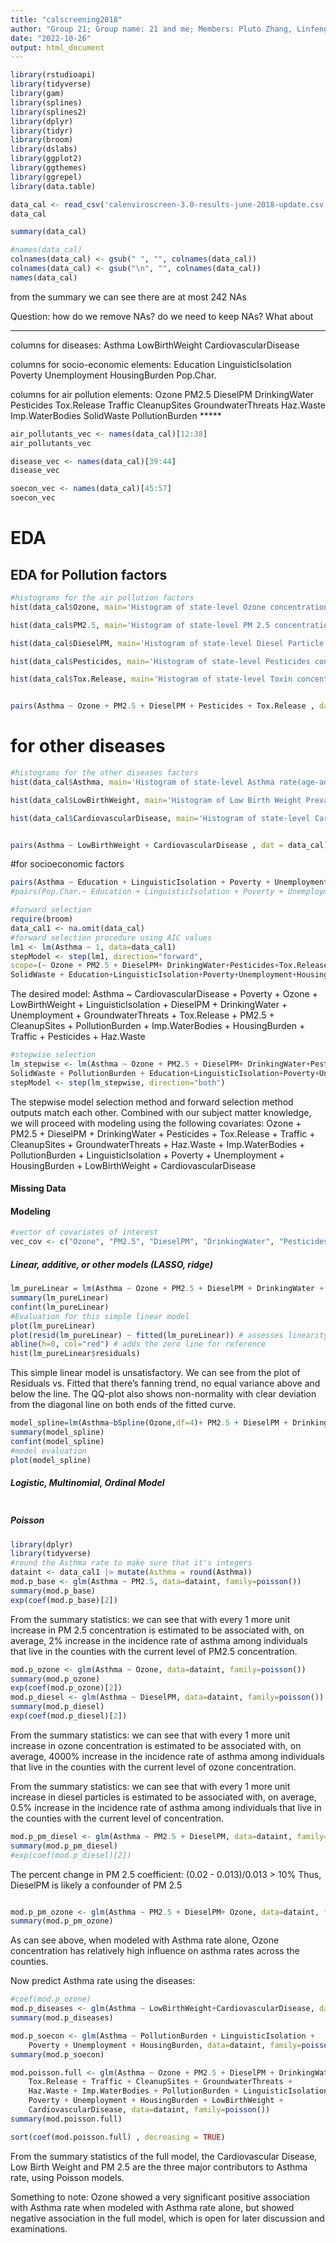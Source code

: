 ```yaml
---
title: "calscreening2018"
author: "Group 21; Group name: 21 and me; Members: Pluto Zhang, Linfeng Hu, Cynthia Ma"
date: "2022-10-26"
output: html_document
---
```


```r
library(rstudioapi)
library(tidyverse)
library(gam)
library(splines)
library(splines2)  
library(dplyr)
library(tidyr)
library(broom)
library(dslabs)
library(ggplot2)
library(ggthemes)
library(ggrepel)
library(data.table)
```

```r
data_cal <- read_csv('calenviroscreen-3.0-results-june-2018-update.csv')
data_cal
```


```r
summary(data_cal)
```

```r
#names(data_cal)
colnames(data_cal) <- gsub(" ", "", colnames(data_cal))
colnames(data_cal) <- gsub("\n", "", colnames(data_cal))
names(data_cal)
```

from the summary we can see there are at most 242 NAs 


Question: how do we remove NAs? do we need to keep NAs? 
What about 

*****
columns for diseases: Asthma LowBirthWeight CardiovascularDisease

columns for socio-economic elements:
 Education LinguisticIsolation Poverty Unemployment HousingBurden Pop.Char.

columns for air pollution elements: 
Ozone PM2.5 DieselPM DrinkingWater Pesticides Tox.Release
Traffic CleanupSites GroundwaterThreats Haz.Waste Imp.WaterBodies
SolidWaste PollutionBurden
*****

```r
air_pollutants_vec <- names(data_cal)[12:38]
air_pollutants_vec

disease_vec <- names(data_cal)[39:44]
disease_vec

soecon_vec <- names(data_cal)[45:57]
soecon_vec
```

# EDA

## EDA for Pollution factors
```r
#histograms for the air pollution factors
hist(data_cal$Ozone, main='Histogram of state-level Ozone concentration in the air' )

hist(data_cal$PM2.5, main='Histogram of state-level PM 2.5 concentration in the air' )

hist(data_cal$DieselPM, main='Histogram of state-level Diesel Particle concentration in the air' )

hist(data_cal$Pesticides, main='Histogram of state-level Pesticides concentration in the air' )

hist(data_cal$Tox.Release, main='Histogram of state-level Toxin concentration in the air' )


pairs(Asthma ~ Ozone + PM2.5 + DieselPM + Pesticides + Tox.Release , dat = data_cal)
```

# for other diseases

```r
#histograms for the other diseases factors
hist(data_cal$Asthma, main='Histogram of state-level Asthma rate(age-adjusted)' )

hist(data_cal$LowBirthWeight, main='Histogram of Low Birth Weight Prevalence' )

hist(data_cal$CardiovascularDisease, main='Histogram of state-level Cardiovascular Diseases Prevalence' )


pairs(Asthma ~ LowBirthWeight + CardiovascularDisease , dat = data_cal)
```


#for socioeconomic factors
```r
pairs(Asthma ~ Education + LinguisticIsolation + Poverty + Unemployment + HousingBurden, dat = data_cal)
#pairs(Pop.Char.~ Education + LinguisticIsolation + Poverty + Unemployment + HousingBurden, dat = data_cal)
```


```r
#forward selection
require(broom)
data_cal1 <- na.omit(data_cal)
#forward selection procedure using AIC values 
lm1 <- lm(Asthma ~ 1, data=data_cal1)
stepModel <- step(lm1, direction="forward",
scope=(~ Ozone + PM2.5 + DieselPM+ DrinkingWater+Pesticides+Tox.Release+Traffic +CleanupSites + GroundwaterThreats+ Haz.Waste + Imp.WaterBodies + 
SolidWaste + Education+LinguisticIsolation+Poverty+Unemployment+HousingBurden+ LowBirthWeight+CardiovascularDisease), data=data_cal1)

```
The desired model: 
Asthma ~ CardiovascularDisease + Poverty + Ozone + LowBirthWeight + 
    LinguisticIsolation + DieselPM + DrinkingWater + Unemployment + 
    GroundwaterThreats + Tox.Release + PM2.5 + CleanupSites + 
    PollutionBurden + Imp.WaterBodies + HousingBurden + Traffic + 
    Pesticides + Haz.Waste
    
```r
#stepwise selection
lm_stepwise <- lm(Asthma ~ Ozone + PM2.5 + DieselPM+ DrinkingWater+Pesticides+Tox.Release+Traffic +CleanupSites + GroundwaterThreats+ Haz.Waste + Imp.WaterBodies + 
SolidWaste + PollutionBurden + Education+LinguisticIsolation+Poverty+Unemployment+HousingBurden+LowBirthWeight+CardiovascularDisease, data=data_cal1)
stepModel <- step(lm_stepwise, direction="both")
```

The stepwise model selection method and forward selection method outputs match each other. Combined with our subject matter knowledge, we will proceed with modeling using the following covariates: Ozone + PM2.5 + DieselPM + DrinkingWater + Pesticides + 
    Tox.Release + Traffic + CleanupSites + GroundwaterThreats + 
    Haz.Waste + Imp.WaterBodies + PollutionBurden + LinguisticIsolation + 
    Poverty + Unemployment + HousingBurden + LowBirthWeight + 
    CardiovascularDisease

#### Missing Data


#### Modeling
```r
#vector of covariates of interest
vec_cov <- c("Ozone", "PM2.5", "DieselPM", "DrinkingWater", "Pesticides", "Tox.Release", "Traffic", "CleanupSites", "GroundwaterThreats", "Haz.Waste", "Imp.WaterBodies", "PollutionBurden", "LinguisticIsolation", "Poverty", "Unemployment", "HousingBurden", "LowBirthWeight", "CardiovascularDisease")
```


##### Linear, additive, or other models (LASSO, ridge)
```r
lm_pureLinear = lm(Asthma ~ Ozone + PM2.5 + DieselPM + DrinkingWater + Pesticides + Tox.Release + Traffic + CleanupSites + GroundwaterThreats + Haz.Waste + Imp.WaterBodies + PollutionBurden + LinguisticIsolation + Poverty + Unemployment + HousingBurden + LowBirthWeight + CardiovascularDisease, data=data_cal1)
summary(lm_pureLinear)
confint(lm_pureLinear)
#Evaluation for this simple linear model
plot(lm_pureLinear)
plot(resid(lm_pureLinear) ~ fitted(lm_pureLinear)) # assesses linearity and equal variance
abline(h=0, col="red") # adds the zero line for reference
hist(lm_pureLinear$residuals)
```
This simple linear model is unsatisfactory. We can see from the plot of Residuals vs. Fitted that there's fanning trend, no equal variance above and below the line. The QQ-plot also shows non-normality with clear deviation from the diagonal line on both ends of the fitted curve.

```r
model_spline=lm(Asthma~bSpline(Ozone,df=4)+ PM2.5 + DieselPM + DrinkingWater + Pesticides + Tox.Release + Traffic + CleanupSites + GroundwaterThreats + Haz.Waste + Imp.WaterBodies + PollutionBurden + LinguisticIsolation + Poverty + Unemployment + HousingBurden + LowBirthWeight + CardiovascularDisease,data=data_cal1)
summary(model_spline)
confint(model_spline)
#model evaluation
plot(model_spline)
```



##### Logistic, Multinomial, Ordinal Model
```r

```

##### Poisson
```r

library(dplyr)
library(tidyverse)
#round the Asthma rate to make sure that it's integers
dataint <- data_cal1 |> mutate(Asthma = round(Asthma))
mod.p_base <- glm(Asthma ~ PM2.5, data=dataint, family=poisson())
summary(mod.p_base)
exp(coef(mod.p_base)[2])

```
From the summary statistics: we can see that with every 1 more unit increase in PM 2.5 concentration is estimated to be associated with, on average, 2% increase in the incidence rate of asthma among individuals that live in the counties with the current level of PM2.5 concentration.




```r
mod.p_ozone <- glm(Asthma ~ Ozone, data=dataint, family=poisson())
summary(mod.p_ozone)
exp(coef(mod.p_ozone)[2])
mod.p_diesel <- glm(Asthma ~ DieselPM, data=dataint, family=poisson())
summary(mod.p_diesel)
exp(coef(mod.p_diesel)[2])
```
From the summary statistics: we can see that with every 1 more unit increase in ozone concentration is estimated to be associated with, on average, 4000% increase in the incidence rate of asthma among individuals that live in the counties with the current level of ozone concentration.

From the summary statistics: we can see that with every 1 more unit increase in diesel particles is estimated to be associated with, on average, 0.5% increase in the incidence rate of asthma among individuals that live in the counties with the current level of concentration.



```r
mod.p_pm_diesel <- glm(Asthma ~ PM2.5 + DieselPM, data=dataint, family=poisson())
summary(mod.p_pm_diesel)
#exp(coef(mod.p_diesel)[2])
```

The percent change in PM 2.5 coefficient: (0.02 - 0.013)/0.013 > 10%
Thus, DieselPM is likely a confounder of PM 2.5

```r

```

```r
mod.p_pm_ozone <- glm(Asthma ~ PM2.5 + DieselPM+ Ozone, data=dataint, family=poisson())
summary(mod.p_pm_ozone)
```
As can see above, when modeled with Asthma rate alone, Ozone concentration has relatively high influence on asthma rates across the counties.

Now predict Asthma rate using the diseases:

```r

#coef(mod.p_ozone)
mod.p_diseases <- glm(Asthma ~ LowBirthWeight+CardiovascularDisease, data=dataint, family=poisson())
summary(mod.p_diseases)
```



```r
mod.p_soecon <- glm(Asthma ~ PollutionBurden + LinguisticIsolation + 
    Poverty + Unemployment + HousingBurden, data=dataint, family=poisson())
summary(mod.p_soecon)
```


```r
mod.poisson.full <- glm(Asthma ~ Ozone + PM2.5 + DieselPM + DrinkingWater + Pesticides + 
    Tox.Release + Traffic + CleanupSites + GroundwaterThreats + 
    Haz.Waste + Imp.WaterBodies + PollutionBurden + LinguisticIsolation + 
    Poverty + Unemployment + HousingBurden + LowBirthWeight + 
    CardiovascularDisease, data=dataint, family=poisson())
summary(mod.poisson.full)


```

```r
sort(coef(mod.poisson.full) , decreasing = TRUE)
```
From the summary statistics of the full model, the Cardiovascular Disease, Low Birth Weight and PM 2.5 are the three major contributors to Asthma rate, using Poisson models. 


Something to note: Ozone showed a very significant positive association with Asthma rate when modeled with Asthma rate alone, but showed negative association in the full model, which is open for later discussion and examinations. 



```r

```

